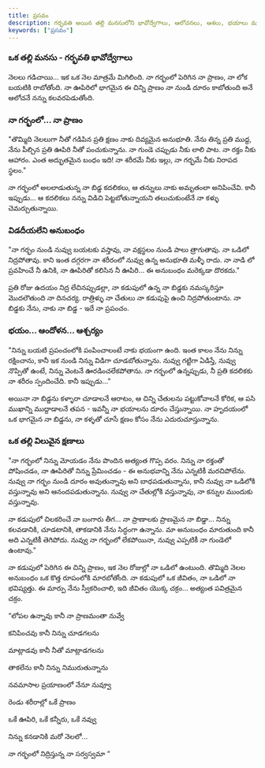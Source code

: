 ```yaml
---
title: ప్రసవం
description: గర్భవతి అయిన తల్లి మనసులోని భావోద్వేగాలు, ఆలోచనలు, ఆశలు, భయాలు మరియు ప్రసవానికి ముందు ఉన్న అనుభూతులను వివరించే కవిత.
keywords: ["ప్రసవం"]
---
```


### ఒక తల్లి మనసు - గర్భవతి భావోద్వేగాలు

నెలలు గడిచాయి... ఇక ఒక నెల మాత్రమే మిగిలింది. నా గర్భంలో పెరిగిన నా ప్రాణం, నా లోక బయటికి రాబోతోంది. నా ఊపిరిలో భాగమైన ఈ చిన్ని ప్రాణం నా నుండి దూరం కాబోతుంది అనే ఆలోచనే నన్ను కలవరపెడుతోంది.

### నా గర్భంలో... నా ప్రాణం

"తొమ్మిది నెలలుగా నీతో గడిపిన ప్రతి క్షణం నాకు దివ్యమైన అనుభూతి. నేను తిన్న ప్రతి ముద్ద, నేను పీల్చిన ప్రతి ఊపిరి నీతో పంచుకున్నాను. నా గుండె చప్పుడు నీకు లాలి పాట. నా రక్తం నీకు ఆహారం. ఎంత అద్భుతమైన బంధం ఇది! నా శరీరమే నీకు ఇల్లు, నా గర్భమే నీకు నిరాపద స్థలం."

నా గర్భంలో అలలాడుతున్న నా బిడ్డ కదలికలు, ఆ తన్నులు నాకు అమృతంలా అనిపించేవి. కానీ ఇప్పుడు... ఆ కదలికలు నన్ను విడిచి పెట్టబోతున్నాయని తలుచుకుంటేనే నా కళ్ళు చెమర్చుతున్నాయి.

### విడదీయలేని అనుబంధం

"నా గర్భం నుండి నువ్వు బయటకు వస్తావు, నా వక్షస్థలం నుండి పాలు త్రాగుతావు. నా ఒడిలో నిద్రపోతావు. కాని ఇంత దగ్గరగా నా శరీరంలో నువ్వు ఉన్న అనుభూతి మళ్ళీ రాదు. నా నాడి లో ప్రవహించే నీ ఉనికి, నా ఊపిరితో కలిసిన నీ ఊపిరి... ఈ అనుబంధం మరెక్కడా దొరకదు."

ప్రతి రోజు ఉదయం నిద్ర లేచినప్పుడల్లా, నా కడుపులో ఉన్న నా బిడ్డకు నమస్కరిస్తూ మొదలౌతుంది నా దినచర్య. రాత్రిళ్ళు నా చేతులు నా కడుపుపై ఉంచి నిద్రపోతుంటాను. నా బిడ్డకు నేను, నాకు నా బిడ్డ - ఇదే నా ప్రపంచం.

### భయం... ఆందోళన... ఆశ్చర్యం

"నిన్ను బయటి ప్రపంచంలోకి పంపించాలంటే నాకు భయంగా ఉంది. ఇంత కాలం నేను నిన్ను రక్షించాను, కానీ ఇక నుండి నిన్ను విడిగా చూడబోతున్నాను. నువ్వు గట్టిగా ఏడిస్తే, నువ్వు నొప్పితో ఉంటే, నిన్ను వెంటనే ఊరడించలేకపోతాను. నా గర్భంలో ఉన్నప్పుడు, నీ ప్రతి కదలికకు నా శరీరం స్పందించేది. కానీ ఇప్పుడు..."

అయినా నా బిడ్డను కళ్ళారా చూడాలనే ఆరాటం, ఆ చిన్ని చేతులను పట్టుకోవాలనే కోరిక, ఆ పసి ముఖాన్ని ముద్దాడాలనే తపన - ఇవన్నీ నా భయాలను దూరం చేస్తున్నాయి. నా హృదయంలో ఒక భాగమైన నా బిడ్డను, నా కళ్ళతో చూసే క్షణం కోసం నేను ఎదురుచూస్తున్నాను.

### ఒక తల్లి విలువైన క్షణాలు

"నా గర్భంలో నిన్ను మోయడం నేను పొందిన అత్యంత గొప్ప వరం. నిన్ను నా రక్తంతో పోషించడం, నా ఊపిరితో నిన్ను ప్రేమించడం - ఈ అనుభవాన్ని నేను ఎన్నటికీ మరచిపోలేను. నువ్వు నా గర్భం నుండి దూరం అవుతున్నావు అని బాధపడుతున్నాను, కానీ నువ్వు నా ఒడిలోకి వస్తున్నావు అని ఆనందపడుతున్నాను. నువ్వు నా చేతుల్లోకి వస్తున్నావు, నా కన్నుల ముందుకు వస్తున్నావు.

నా కడుపులో చిలకరించే నా బంగారు తీగ... నా ప్రాణాలకు ప్రాణమైన నా బిడ్డా... నిన్ను కలవడానికి, చూడటానికి, తాకడానికి నేను సిద్ధంగా ఉన్నాను. మా అనుబంధం మారుతుంది కానీ అది ఎన్నటికీ తెగిపోదు. నువ్వు నా గర్భంలో లేకపోయినా, నువ్వు ఎప్పటికీ నా గుండెలో ఉంటావు."

నా కడుపులో పెరిగిన ఈ చిన్ని ప్రాణం, ఇక నెల రోజుల్లో నా ఒడిలో ఉంటుంది. తొమ్మిది నెలల అనుబంధం ఒక కొత్త రూపంలోకి మారబోతోంది. నా కడుపులో ఒక జీవితం, నా ఒడిలో నా భవిష్యత్తు. ఈ మార్పు నేను స్వీకరించాలి, ఇది జీవితం యొక్క చక్రం... అత్యంత పవిత్రమైన చక్రం.

“లోపల ఉన్నావు కానీ నా ప్రాణమంతా నువ్వే

కనిపించవు కానీ నిన్ను చూడగలను

మాట్లాడవు కానీ నీతో మాట్లాడగలను

తాకలేను కానీ నిన్ను నిమురుతున్నాను

నవమాసాల ప్రయాణంలో నేనూ నువ్వూ

రెండు శరీరాల్లో ఒకే ప్రాణం

ఒకే ఊపిరి, ఒకే కన్నీరు, ఒకే నవ్వు

నిన్ను కనడానికి మరో నెలలో...

నా గర్భంలో నిద్రిస్తున్న నా సర్వస్వమా “
